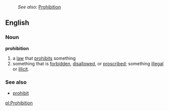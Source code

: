 :''See also:'' [[Prohibition]]
==English==

===Noun===
'''prohibition'''
#a [[law]] that [[prohibit]]s something
#something that is [[forbid]]den, [[disallow]]ed, or [[proscribe]]d; something [[illegal]] or [[illicit]]. 

===See also===
*[[prohibit]]


[[pl:Prohibition]]